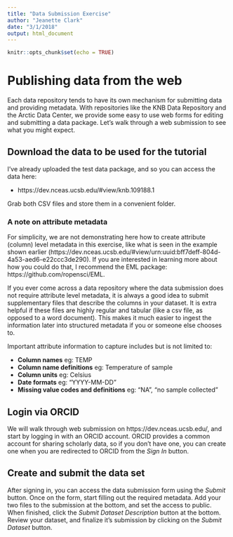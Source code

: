 ```yaml
---
title: "Data Submission Exercise"
author: "Jeanette Clark"
date: "3/1/2018"
output: html_document
---
```


```r
knitr::opts_chunk$set(echo = TRUE)
```

# Publishing data from the web

Each data repository tends to have its own mechanism for submitting data and
providing metadata.  With repositories like the KNB Data Repository and the
Arctic Data Center, we provide some easy to use web forms for editing and submitting
a data package.  Let's walk through a web submission to see what you might expect.

## Download the data to be used for the tutorial

I've already uploaded the test data package, and so you can access the data here:

- https://dev.nceas.ucsb.edu/#view/knb.109188.1

Grab both CSV files and store them in a convenient folder.

### A note on attribute metadata

For simplicity, we are not demonstrating here how to create attribute (column) level metadata in this exercise, like what is seen in the example shown earlier (https://dev.nceas.ucsb.edu/#view/urn:uuid:bff7deff-804d-4a53-aed6-e22ccc3de290). If you are interested in learning more about how you could do that, I recommend the EML package: https://github.com/ropensci/EML.

If you ever come across a data repository where the data submission does not require attribute level metadata, it is always a good idea to submit supplementary files that describe the columns in your dataset. It is extra helpful if these files are highly regular and tabular (like a csv file, as opposed to a word document). This makes it much easier to ingest the information later into structured metadata if you or someone else chooses to.

Important attribute information to capture includes but is not limited to:

* **Column names** eg: TEMP
* **Column name definitions** eg: Temperature of sample
* **Column units** eg: Celsius 
* **Date formats** eg: "YYYY-MM-DD"
* **Missing value codes and definitions** eg: "NA", "no sample collected"

## Login via ORCID

We will walk through web submission on https://dev.nceas.ucsb.edu/, and start 
by logging in with an ORCID account. ORCID provides a common account for sharing
scholarly data, so if you don't have one, you can create one when you are redirected
to ORCID from the *Sign In* button.

## Create and submit the data set

After signing in, you can access the data submission form using the *Submit* button.
Once on the form, start filling out the required metadata. Add your two files to the submission at the bottom, and set the access to public. When finished, click the *Submit Dataset Description* button at the bottom. Review your dataset, and finalize it's submission by clicking on the *Submit Dataset* button.
